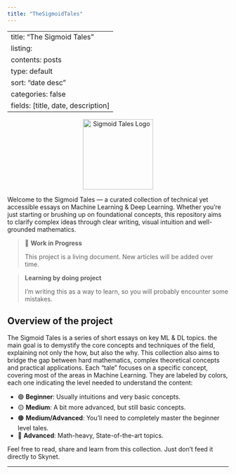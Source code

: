 ```yaml
---
title: "TheSigmoidTales"
---
```

---
title: "The Sigmoid Tales"
listing:
  contents: posts
  type: default
  sort: "date desc"
  categories: false
  fields: [title, date, description]
---

<div style="text-align: center;">
  <img src="images/logo.png" alt="Sigmoid Tales Logo" width="160" />
</div>

Welcome to the Sigmoid Tales — a curated collection of technical yet accessible essays on Machine Learning & Deep Learning. Whether you're just starting or brushing up on foundational concepts, this repository aims to clarify complex ideas through clear writing, visual intuition and well-grounded mathematics. 

> 🚧 **Work in Progress**
>
>This project is a living document. New articles will be added over time. 

> **Learning by doing project** 
>
> I'm writing this as a way to learn, so you will probably encounter some mistakes. 

## Overview of the project 

The Sigmoid Tales is a series of short essays on key ML & DL topics. the main goal is to demystify the core concepts and techniques of the field, explaining not only the how, but also the why. This collection also aims to bridge the gap between hard mathematics, complex theoretical concepts and practical applications. 
Each "tale" focuses on a specific concept, covering most of the areas in Machine Learning. They are labeled by colors, each one indicating the level needed to understand the content: 

- 🟢 **Beginner**: Usually intuitions and very basic concepts. 
- 🟡 **Medium**: A bit more advanced, but still basic concepts. 
- 🟠 **Medium/Advanced**: You'll need to completely master the beginner level tales. 
- 🔴 **Advanced**: Math-heavy, State-of-the-art topics. 


Feel free to read, share and learn from this collection. Just don't feed it directly to Skynet. 

---
